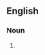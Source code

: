 {{also|shop-walker}}
==English==

===Noun===
{{en-noun}}

# {{lb|en|British}} {{alt form|shop-walker|lang=en}}